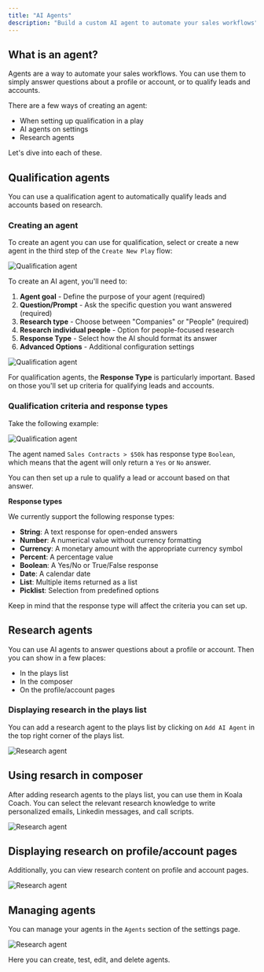 ```yaml
---
title: "AI Agents"
description: "Build a custom AI agent to automate your sales workflows"
---
```


## What is an agent?

Agents are a way to automate your sales workflows. You can use them to simply answer questions about a profile or account, or to qualify leads and accounts.

There are a few ways of creating an agent:
- When setting up qualification in a play
- AI agents on settings
- Research agents

Let's dive into each of these.

## Qualification agents

You can use a qualification agent to automatically qualify leads and accounts based on research. 

### Creating an agent

To create an agent you can use for qualification, select or create a new agent in the third step of the `Create New Play` flow:

![Qualification agent](/images/product-manual/koala-agents/qualification.png)

To create an AI agent, you'll need to:

1. **Agent goal** - Define the purpose of your agent (required)
2. **Question/Prompt** - Ask the specific question you want answered (required)
3. **Research type** - Choose between "Companies" or "People" (required)
4. **Research individual people** - Option for people-focused research
5. **Response Type** - Select how the AI should format its answer
6. **Advanced Options** - Additional configuration settings

![Qualification agent](/images/product-manual/koala-agents/creating-ai-agent.png)

For qualification agents, the **Response Type** is particularly important. Based on those you'll set up criteria for qualifying leads and accounts.

### Qualification criteria and response types

Take the following example:

![Qualification agent](/images/product-manual/koala-agents/criteria-set-up.png)

The agent named `Sales Contracts > $50k` has response type `Boolean`, which means that the agent will only return a `Yes` or `No` answer.

You can then set up a rule to qualify a lead or account based on that answer.

**Response types**

We currently support the following response types:

- **String**: A text response for open-ended answers
- **Number**: A numerical value without currency formatting
- **Currency**: A monetary amount with the appropriate currency symbol
- **Percent**: A percentage value
- **Boolean**: A Yes/No or True/False response
- **Date**: A calendar date
- **List**: Multiple items returned as a list
- **Picklist**: Selection from predefined options

Keep in mind that the response type will affect the criteria you can set up.

## Research agents

You can use AI agents to answer questions about a profile or account. Then you can show in a few places:
- In the plays list
- In the composer
- On the profile/account pages

### Displaying research in the plays list

You can add a research agent to the plays list by clicking on `Add AI Agent` in the top right corner of the plays list.

![Research agent](/images/product-manual/koala-agents/research-agents-play-list.png)

## Using resarch in composer

After adding research agents to the plays list, you can use them in Koala Coach. You can select the relevant research knowledge to write personalized emails, Linkedin messages, and call scripts.

![Research agent](/images/product-manual/koala-agents/research-composer-list.png)

## Displaying research on profile/account pages

Additionally, you can view research content on profile and account pages.

![Research agent](/images/product-manual/koala-agents/research-account-page.png)

## Managing agents

You can manage your agents in the `Agents` section of the settings page.

![Research agent](/images/product-manual/koala-agents/manage-agents.png)

Here you can create, test, edit, and delete agents.
